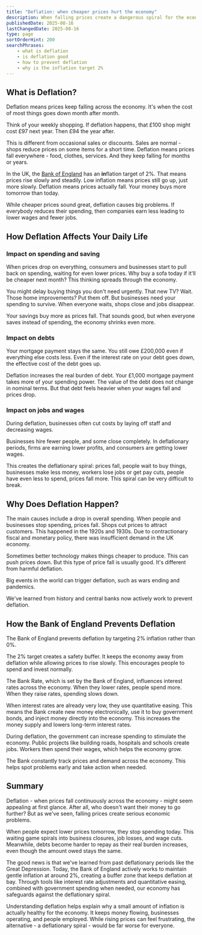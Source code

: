 ```yaml
---
title: "Deflation: when cheaper prices hurt the economy"
description: When falling prices create a dangerous spiral for the economy. Impact on businesses, workers and borrowers. Why 2% inflation is the target.
publishedDate: 2025-08-16
lastChangedDate: 2025-08-16
type: page
sortOrderHint: 200
searchPhrases:
    - what is deflation
    - is deflation good
    - how to prevent deflation
    - why is the inflation target 2%
---
```


## What is Deflation?

Deflation means prices keep falling across the economy. It's when the cost of most things goes down month after month.

Think of your weekly shopping. If deflation happens, that £100 shop might cost £97 next year. Then £94 the year after.

This is different from occasional sales or discounts. Sales are normal - shops reduce prices on some items for a short time. Deflation means prices fall everywhere - food, clothes, services. And they keep falling for months or years.

In the UK, the [Bank of England](/inflation/what-is-bank-of-england) has an **in**flation target of 2%. That means prices rise slowly and steadily. Low inflation means prices still go up, just more slowly. Deflation means prices actually fall. Your money buys more tomorrow than today.

While cheaper prices sound great, deflation causes big problems. If everybody reduces their spending, then companies earn less leading to lower wages and fewer jobs.

## How Deflation Affects Your Daily Life

### Impact on spending and saving

When prices drop on everything, consumers and businesses start to pull back on spending, waiting for even lower prices. Why buy a sofa today if it'll be cheaper next month? This thinking spreads through the economy.

You might delay buying things you don't need urgently. That new TV? Wait. Those home improvements? Put them off. But businesses need your spending to survive. When everyone waits, shops close and jobs disappear.

Your savings buy more as prices fall. That sounds good, but when everyone saves instead of spending, the economy shrinks even more.

### Impact on debts

Your mortgage payment stays the same. You still owe £200,000 even if everything else costs less. Even if the interest rate on your debt goes down, the effective cost of the debt goes up.

Deflation increases the real burden of debt. Your £1,000 mortgage payment takes more of your spending power. The value of the debt does not change in nominal terms. But that debt feels heavier when your wages fall and prices drop.

### Impact on jobs and wages

During deflation, businesses often cut costs by laying off staff and decreasing wages.

Businesses hire fewer people, and some close completely. In deflationary periods, firms are earning lower profits, and consumers are getting lower wages.

This creates the deflationary spiral: prices fall, people wait to buy things, businesses make less money, workers lose jobs or get pay cuts, people have even less to spend, prices fall more. This spiral can be very difficult to break.

## Why Does Deflation Happen?

The main causes include a drop in overall spending. When people and businesses stop spending, prices fall. Shops cut prices to attract customers. This happened in the 1920s and 1930s. Due to contractionary fiscal and monetary policy, there was insufficient demand in the UK economy.

Sometimes better technology makes things cheaper to produce. This can push prices down. But this type of price fall is usually good. It's different from harmful deflation.

Big events in the world can trigger deflation, such as wars ending and pandemics.

We've learned from history and central banks now actively work to prevent deflation.

## How the Bank of England Prevents Deflation

The Bank of England prevents deflation by targeting 2% inflation rather than 0%.

The 2% target creates a safety buffer. It keeps the economy away from deflation while allowing prices to rise slowly. This encourages people to spend and invest normally.

The Bank Rate, which is set by the Bank of England, influences interest rates across the economy. When they lower rates, people spend more. When they raise rates, spending slows down.

When interest rates are already very low, they use quantitative easing. This means the Bank create new money electronically, use it to buy government bonds, and inject money directly into the economy. This increases the money supply and lowers long-term interest rates.

During deflation, the government can increase spending to stimulate the economy. Public projects like building roads, hospitals and schools create jobs. Workers then spend their wages, which helps the economy grow.

The Bank constantly track prices and demand across the economy. This helps spot problems early and take action when needed.

## Summary

Deflation - when prices fall continuously across the economy - might seem appealing at first glance. After all, who doesn't want their money to go further? But as we've seen, falling prices create serious economic problems.

When people expect lower prices tomorrow, they stop spending today. This waiting game spirals into business closures, job losses, and wage cuts. Meanwhile, debts become harder to repay as their real burden increases, even though the amount owed stays the same.

The good news is that we've learned from past deflationary periods like the Great Depression. Today, the Bank of England actively works to maintain gentle inflation at around 2%, creating a buffer zone that keeps deflation at bay. Through tools like interest rate adjustments and quantitative easing, combined with government spending when needed, our economy has safeguards against the deflationary spiral.

Understanding deflation helps explain why a small amount of inflation is actually healthy for the economy. It keeps money flowing, businesses operating, and people employed. While rising prices can feel frustrating, the alternative - a deflationary spiral - would be far worse for everyone.
